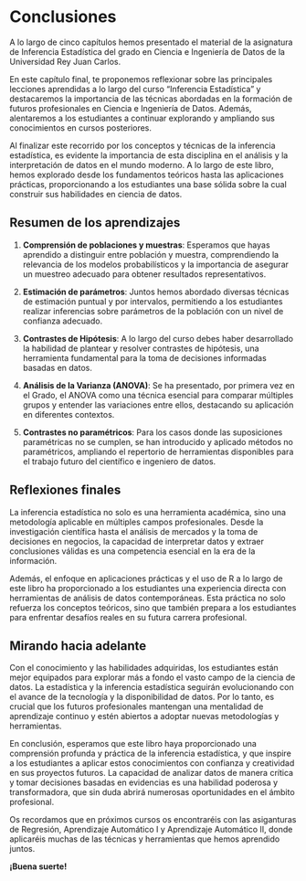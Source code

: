 # Conclusiones {#sec-conclusiones}

A lo largo de cinco capítulos hemos presentado el material de la asignatura de Inferencia Estadística del grado en Ciencia e Ingeniería de Datos de la Universidad Rey Juan Carlos. 

En este capítulo final, te proponemos reflexionar sobre las principales lecciones aprendidas a lo largo del curso "Inferencia Estadística" y destacaremos la importancia de las técnicas abordadas en la formación de futuros profesionales en Ciencia e Ingeniería de Datos. Además, alentaremos a los estudiantes a continuar explorando y ampliando sus conocimientos en cursos posteriores.

Al finalizar este recorrido por los conceptos y técnicas de la inferencia estadística, es evidente la importancia de esta disciplina en el análisis y la interpretación de datos en el mundo moderno. A lo largo de este libro, hemos explorado desde los fundamentos teóricos hasta las aplicaciones prácticas, proporcionando a los estudiantes una base sólida sobre la cual construir sus habilidades en ciencia de datos.

## Resumen de los aprendizajes

1. **Comprensión de poblaciones y muestras**: Esperamos que hayas aprendido a distinguir entre población y muestra, comprendiendo la relevancia de los modelos probabilísticos y la importancia de asegurar un muestreo adecuado para obtener resultados representativos.

2. **Estimación de parámetros**: Juntos hemos abordado diversas técnicas de estimación puntual y por intervalos, permitiendo a los estudiantes realizar inferencias sobre parámetros de la población con un nivel de confianza adecuado.

3. **Contrastes de Hipótesis**: A lo largo del curso debes haber desarrollado la habilidad de plantear y resolver contrastes de hipótesis, una herramienta fundamental para la toma de decisiones informadas basadas en datos.

4. **Análisis de la Varianza (ANOVA)**: Se ha presentado, por primera vez en el Grado, el ANOVA como una técnica esencial para comparar múltiples grupos y entender las variaciones entre ellos, destacando su aplicación en diferentes contextos.

5. **Contrastes no paramétricos**: Para los casos donde las suposiciones paramétricas no se cumplen, se han introducido y aplicado métodos no paramétricos, ampliando el repertorio de herramientas disponibles para el trabajo futuro del científico e ingeniero de datos.

## Reflexiones finales

La inferencia estadística no solo es una herramienta académica, sino una metodología aplicable en múltiples campos profesionales. Desde la investigación científica hasta el análisis de mercados y la toma de decisiones en negocios, la capacidad de interpretar datos y extraer conclusiones válidas es una competencia esencial en la era de la información.

Además, el enfoque en aplicaciones prácticas y el uso de R a lo largo de este libro ha proporcionado a los estudiantes una experiencia directa con herramientas de análisis de datos contemporáneas. Esta práctica no solo refuerza los conceptos teóricos, sino que también prepara a los estudiantes para enfrentar desafíos reales en su futura carrera profesional.

## Mirando hacia adelante

Con el conocimiento y las habilidades adquiridas, los estudiantes están mejor equipados para explorar más a fondo el vasto campo de la ciencia de datos. La estadística y la inferencia estadística seguirán evolucionando con el avance de la tecnología y la disponibilidad de datos. Por lo tanto, es crucial que los futuros profesionales mantengan una mentalidad de aprendizaje continuo y estén abiertos a adoptar nuevas metodologías y herramientas.

En conclusión, esperamos que este libro haya proporcionado una comprensión profunda y práctica de la inferencia estadística, y que inspire a los estudiantes a aplicar estos conocimientos con confianza y creatividad en sus proyectos futuros. La capacidad de analizar datos de manera crítica y tomar decisiones basadas en evidencias es una habilidad poderosa y transformadora, que sin duda abrirá numerosas oportunidades en el ámbito profesional.

Os recordamos que en próximos cursos os encontraréis con las asiganturas de Regresión, Aprendizaje Automático I y Aprendizaje Automático II, donde aplicaréis muchas de las técnicas y herramientas que hemos aprendido juntos.

**¡Buena suerte!**
